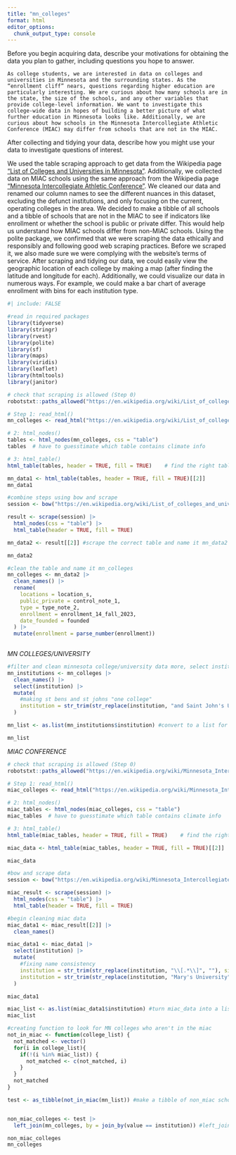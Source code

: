 ```yaml
---
title: "mn_colleges"
format: html
editor_options: 
  chunk_output_type: console
---
```


Before you begin acquiring data, describe your motivations for obtaining the data you plan to gather, including questions you hope to answer. 

	As college students, we are interested in data on colleges and universities in Minnesota and the surrounding states. As the “enrollment cliff” nears, questions regarding higher education are particularly interesting. We are curious about how many schools are in the state, the size of the schools, and any other variables that provide college-level information. We want to investigate this college-wide data in hopes of building a better picture of what further education in Minnesota looks like. Additionally, we are curious about how schools in the Minnesota Intercollegiate Athletic Conference (MIAC) may differ from schools that are not in the MIAC. 

After collecting and tidying your data, describe how you might use your data to investigate questions of interest.

  We used the table scraping approach to get data from the Wikipedia page ["List of Colleges and Universities in Minnesota"](https://en.wikipedia.org/wiki/List_of_colleges_and_universities_in_Minnesota). Additionally, we collected data on MIAC schools using the same approach from the Wikipedia page ["Minnesota Intercollegiate Athletic Conference"](https://en.wikipedia.org/wiki/Minnesota_Intercollegiate_Athletic_Conference). 
  We cleaned our data and renamed our column names to see the different nuances in this dataset, excluding the defunct institutions, and only focusing on the current, operating colleges in the area. We decided to make a tibble of  all schools and a tibble of schools that are not in the MIAC to see if indicators like enrollment or whether the school is public or private differ. This would help us understand how MIAC schools differ from non-MIAC schools.
  Using the polite package, we confirmed that we were scraping the data ethically and responsibly and following good web scraping practices. Before we scraped it, we also made sure we were complying with the website's terms of service.
  After scraping and tidying our data, we could easily view the geographic location of each college by making a map (after finding the latitude and longitude for each). Additionally, we could visualize our data in numerous ways. For example, we could make a bar chart of average enrollment with bins for each institution type. 


```r
#| include: FALSE

#read in required packages
library(tidyverse)
library(stringr)
library(rvest)
library(polite)
library(sf)
library(maps)
library(viridis)
library(leaflet)
library(htmltools)
library(janitor)
```

```r
# check that scraping is allowed (Step 0)
robotstxt::paths_allowed("https://en.wikipedia.org/wiki/List_of_colleges_and_universities_in_Minnesota")

# Step 1: read_html()
mn_colleges <- read_html("https://en.wikipedia.org/wiki/List_of_colleges_and_universities_in_Minnesota")

# 2: html_nodes()
tables <- html_nodes(mn_colleges, css = "table") 
tables  # have to guesstimate which table contains climate info

# 3: html_table()
html_table(tables, header = TRUE, fill = TRUE)    # find the right table

mn_data1 <- html_table(tables, header = TRUE, fill = TRUE)[[2]]  
mn_data1

```

```r
#combine steps using bow and scrape
session <- bow("https://en.wikipedia.org/wiki/List_of_colleges_and_universities_in_Minnesota", force = TRUE) 

result <- scrape(session) |>
  html_nodes(css = "table") |> 
  html_table(header = TRUE, fill = TRUE)

mn_data2 <- result[[2]] #scrape the correct table and name it mn_data2

mn_data2 

```

```r
#clean the table and name it mn_colleges
mn_colleges <- mn_data2 |>
  clean_names() |>
  rename(
    locations = location_s,
    public_private = control_note_1,
    type = type_note_2,
    enrollment = enrollment_14_fall_2023,
    date_founded = founded
  ) |>
  mutate(enrollment = parse_number(enrollment))
  
```

*MN COLLEGES/UNIVERSITY*

```r
#filter and clean minnesota college/university data more, select institutions
mn_institutions <- mn_colleges |>
  clean_names() |>
  select(institution) |>
  mutate(
    #making st bens and st johns "one college" 
    institution = str_trim(str_replace(institution, "and Saint John's University", ""))
  )

mn_list <- as.list(mn_institutions$institution) #convert to a list for the function below

mn_list

```

*MIAC CONFERENCE*
```r
# check that scraping is allowed (Step 0)
robotstxt::paths_allowed("https://en.wikipedia.org/wiki/Minnesota_Intercollegiate_Athletic_Conference")

# Step 1: read_html()
miac_colleges <- read_html("https://en.wikipedia.org/wiki/Minnesota_Intercollegiate_Athletic_Conference")

# 2: html_nodes()
miac_tables <- html_nodes(miac_colleges, css = "table") 
miac_tables  # have to guesstimate which table contains climate info

# 3: html_table()
html_table(miac_tables, header = TRUE, fill = TRUE)    # find the right table

miac_data <- html_table(miac_tables, header = TRUE, fill = TRUE)[[2]]  

miac_data

```

```r
#bow and scrape data
session <- bow("https://en.wikipedia.org/wiki/Minnesota_Intercollegiate_Athletic_Conference", force = TRUE)

miac_result <- scrape(session) |>
  html_nodes(css = "table") |> 
  html_table(header = TRUE, fill = TRUE)

#begin cleaning miac data
miac_data1 <- miac_result[[2]] |>
  clean_names() 

miac_data1 <- miac_data1 |>
  select(institution) |>
  mutate(
    #fixing name consistency
    institution = str_trim(str_replace(institution, "\\[.*\\]", ""), side = "right"),
    institution = str_trim(str_replace(institution, "Mary's University", "Mary's University of Minnesota"), side = "right") 
  )

miac_data1

miac_list <- as.list(miac_data1$institution) #turn miac_data into a list for the function below
miac_list

```

```r
#creating function to look for MN colleges who aren't in the miac
not_in_miac <- function(college_list) {
  not_matched <- vector()
  for(i in college_list){
    if(!(i %in% miac_list)) {
      not_matched <- c(not_matched, i)
    }
  }
  not_matched
}

test <- as_tibble(not_in_miac(mn_list)) #make a tibble of non_miac schools


non_miac_colleges <- test |>
  left_join(mn_colleges, by = join_by(value == institution)) #left_join to end with a tibble of full college data for only non-miac schools

non_miac_colleges
mn_colleges
```

